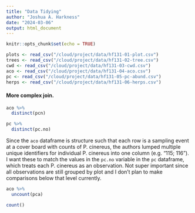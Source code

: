 ```yaml
---
title: "Data Tidying"
author: "Joshua A. Harkness"
date: "2024-03-06"
output: html_document
---
```


```r
knitr::opts_chunk$set(echo = TRUE)
```

```r
plots <- read_csv("/cloud/project/data/hf131-01-plot.csv")
trees <- read_csv("/cloud/project/data/hf131-02-tree.csv")
cwd <- read_csv("/cloud/project/data/hf131-03-cwd.csv")
aco <- read_csv("/cloud/project/data/hf131-04-aco.csv")
pc <- read_csv("/cloud/project/data/hf131-05-pc-abund.csv")
herps <- read_csv("/cloud/project/data/hf131-06-herps.csv")
```

#### More complex join.

```r
aco %>%
  distinct(pcn)

pc %>%
  distinct(pc.no)
```
Since the `aco` dataframe is structure such that each row is a sampling event at a cover board with counts of P. cinereus, the authors lumped multiple unique identifiers for individual P. cinereus into one column (e.g. "115; 116").  I want these to match the values in the `pc.no` variable in the `pc` dataframe, which treats each P. cinereus as an observation.  Not super important since all observations are still grouped by plot and I don't plan to make comparisons below that level currently.

```r
aco %>%
  uncount(pca)
```

```r
count()
```

